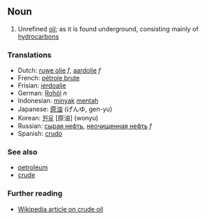 ==Noun==
#Unrefined [[oil]]; as it is found underground, consisting mainly of [[hydrocarbon]]s

===Translations===
*Dutch: [[ruwe olie]] ''f'', [[aardolie]] ''f''
*French: [[pétrole brute]]
*Frisian: [[ierdoalje]]
*German: [[Rohöl]] ''n''
*Indonesian: [[minyak]] [[mentah]]
*Japanese: [[原油]] (げんゆ, gen-yu)
*Korean: [[원유]] [原油] (wonyu)
*Russian: [[сырая нефть]], [[неочищенная нефть]] ''f''
*Spanish: [[crudo]]

===See also===
* [[petroleum]]
* [[crude]]

===Further reading===
* [[w:crude oil|Wikipedia article on crude oil]]